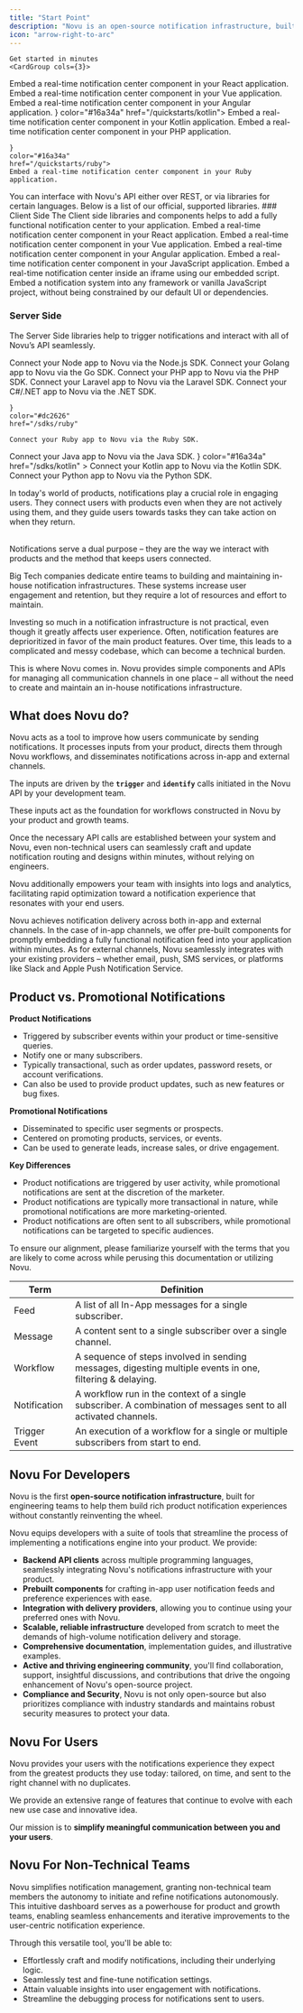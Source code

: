 ```yaml
---
title: "Start Point"
description: "Novu is an open-source notification infrastructure, built for engineering teams to help them build rich product notification experiences."
icon: "arrow-right-to-arc"
---
```


<AccordionGroup>

  <Accordion title="Quickstart">

    Get started in minutes
    <CardGroup cols={3}>

  <Card title="React" icon="react" color="#ea5a0c" href="/quickstarts/react">
    Embed a real-time notification center component in your React application.
  </Card>
  <Card title="Vue" icon="vuejs" color="#47BA87" href="/quickstarts/vue">
    Embed a real-time notification center component in your Vue application.
  </Card>
  <Card title="Angular" icon="angular" color="#BC002C" href="/quickstarts/angular">
    Embed a real-time notification center component in your Angular application.
  </Card>
  <Card title="Kotlin" icon={
  <svg
        xmlns="http://www.w3.org/2000/svg"
        width="20"
        height="20"
        viewBox="0 0 256 256"
      >
        <defs>
          <linearGradient
            id="logosKotlinIcon0"
            x1="99.991%"
            x2=".01%"
            y1="-.011%"
            y2="100.01%"
          >
            <stop offset=".344%" stop-color="#E44857" />
            <stop offset="46.89%" stop-color="#C711E1" />
            <stop offset="100%" stop-color="#7F52FF" />
          </linearGradient>
        </defs>
        <path fill="url(#logosKotlinIcon0)" d="M256 256H0V0h256L128 127.949z" />
      </svg>} color="#16a34a" href="/quickstarts/kotlin">
    Embed a real-time notification center component in your Kotlin application.
  </Card>
  <Card title="PHP" icon="php" color="#16a34a" href="/quickstarts/php">
    Embed a real-time notification center component in your PHP application.
  </Card>
  <Card 
    title="Ruby" 
    icon={<svg xmlns="http://www.w3.org/2000/svg" width="20" height="19.93" viewBox="0 0 256 255"><defs><linearGradient id="logosRuby0" x1="84.75%" x2="58.254%" y1="111.399%" y2="64.584%"><stop offset="0%" stop-color="#FB7655"/><stop offset="0%" stop-color="#FB7655"/><stop offset="41%" stop-color="#E42B1E"/><stop offset="99%" stop-color="#900"/><stop offset="100%" stop-color="#900"/></linearGradient><linearGradient id="logosRuby1" x1="116.651%" x2="1.746%" y1="60.89%" y2="19.288%"><stop offset="0%" stop-color="#871101"/><stop offset="0%" stop-color="#871101"/><stop offset="99%" stop-color="#911209"/><stop offset="100%" stop-color="#911209"/></linearGradient><linearGradient id="logosRuby2" x1="75.774%" x2="38.978%" y1="219.327%" y2="7.829%"><stop offset="0%" stop-color="#871101"/><stop offset="0%" stop-color="#871101"/><stop offset="99%" stop-color="#911209"/><stop offset="100%" stop-color="#911209"/></linearGradient><linearGradient id="logosRuby3" x1="50.012%" x2="66.483%" y1="7.234%" y2="79.135%"><stop offset="0%" stop-color="#FFF"/><stop offset="0%" stop-color="#FFF"/><stop offset="23%" stop-color="#E57252"/><stop offset="46%" stop-color="#DE3B20"/><stop offset="99%" stop-color="#A60003"/><stop offset="100%" stop-color="#A60003"/></linearGradient><linearGradient id="logosRuby4" x1="46.174%" x2="49.932%" y1="16.348%" y2="83.047%"><stop offset="0%" stop-color="#FFF"/><stop offset="0%" stop-color="#FFF"/><stop offset="23%" stop-color="#E4714E"/><stop offset="56%" stop-color="#BE1A0D"/><stop offset="99%" stop-color="#A80D00"/><stop offset="100%" stop-color="#A80D00"/></linearGradient><linearGradient id="logosRuby5" x1="36.965%" x2="49.528%" y1="15.594%" y2="92.478%"><stop offset="0%" stop-color="#FFF"/><stop offset="0%" stop-color="#FFF"/><stop offset="18%" stop-color="#E46342"/><stop offset="40%" stop-color="#C82410"/><stop offset="99%" stop-color="#A80D00"/><stop offset="100%" stop-color="#A80D00"/></linearGradient><linearGradient id="logosRuby6" x1="13.609%" x2="85.764%" y1="58.346%" y2="-46.717%"><stop offset="0%" stop-color="#FFF"/><stop offset="0%" stop-color="#FFF"/><stop offset="54%" stop-color="#C81F11"/><stop offset="99%" stop-color="#BF0905"/><stop offset="100%" stop-color="#BF0905"/></linearGradient><linearGradient id="logosRuby7" x1="27.624%" x2="50.745%" y1="21.135%" y2="79.056%"><stop offset="0%" stop-color="#FFF"/><stop offset="0%" stop-color="#FFF"/><stop offset="31%" stop-color="#DE4024"/><stop offset="99%" stop-color="#BF190B"/><stop offset="100%" stop-color="#BF190B"/></linearGradient><linearGradient id="logosRuby8" x1="-20.667%" x2="104.242%" y1="122.282%" y2="-6.342%"><stop offset="0%" stop-color="#BD0012"/><stop offset="0%" stop-color="#BD0012"/><stop offset="7%" stop-color="#FFF"/><stop offset="17%" stop-color="#FFF"/><stop offset="27%" stop-color="#C82F1C"/><stop offset="33%" stop-color="#820C01"/><stop offset="46%" stop-color="#A31601"/><stop offset="72%" stop-color="#B31301"/><stop offset="99%" stop-color="#E82609"/><stop offset="100%" stop-color="#E82609"/></linearGradient><linearGradient id="logosRuby9" x1="58.792%" x2="11.964%" y1="65.205%" y2="50.128%"><stop offset="0%" stop-color="#8C0C01"/><stop offset="0%" stop-color="#8C0C01"/><stop offset="54%" stop-color="#990C00"/><stop offset="99%" stop-color="#A80D0E"/><stop offset="100%" stop-color="#A80D0E"/></linearGradient><linearGradient id="logosRubya" x1="79.319%" x2="23.088%" y1="62.754%" y2="17.888%"><stop offset="0%" stop-color="#7E110B"/><stop offset="0%" stop-color="#7E110B"/><stop offset="99%" stop-color="#9E0C00"/><stop offset="100%" stop-color="#9E0C00"/></linearGradient><linearGradient id="logosRubyb" x1="92.88%" x2="59.841%" y1="74.122%" y2="39.704%"><stop offset="0%" stop-color="#79130D"/><stop offset="0%" stop-color="#79130D"/><stop offset="99%" stop-color="#9E120B"/><stop offset="100%" stop-color="#9E120B"/></linearGradient><linearGradient id="logosRubyc" x1="56.57%" x2="3.105%" y1="101.717%" y2="11.993%"><stop offset="0%" stop-color="#8B2114"/><stop offset="0%" stop-color="#8B2114"/><stop offset="43%" stop-color="#9E100A"/><stop offset="99%" stop-color="#B3100C"/><stop offset="100%" stop-color="#B3100C"/></linearGradient><linearGradient id="logosRubyd" x1="30.87%" x2="92.471%" y1="35.599%" y2="100.694%"><stop offset="0%" stop-color="#B31000"/><stop offset="0%" stop-color="#B31000"/><stop offset="44%" stop-color="#910F08"/><stop offset="99%" stop-color="#791C12"/><stop offset="100%" stop-color="#791C12"/></linearGradient><radialGradient id="logosRubye" cx="32.001%" cy="40.21%" r="69.573%" fx="32.001%" fy="40.21%"><stop offset="0%" stop-color="#A80D00"/><stop offset="0%" stop-color="#A80D00"/><stop offset="99%" stop-color="#7E0E08"/><stop offset="100%" stop-color="#7E0E08"/></radialGradient><radialGradient id="logosRubyf" cx="13.549%" cy="40.86%" r="88.386%" fx="13.549%" fy="40.86%"><stop offset="0%" stop-color="#A30C00"/><stop offset="0%" stop-color="#A30C00"/><stop offset="99%" stop-color="#800E08"/><stop offset="100%" stop-color="#800E08"/></radialGradient></defs><path fill="url(#logosRuby0)" d="m197.467 167.764l-145.52 86.41l188.422-12.787L254.88 51.393l-57.414 116.37Z"/><path fill="url(#logosRuby1)" d="M240.677 241.257L224.482 129.48l-44.113 58.25l60.308 53.528Z"/><path fill="url(#logosRuby2)" d="m240.896 241.257l-118.646-9.313l-69.674 21.986l188.32-12.673Z"/><path fill="url(#logosRuby3)" d="m52.744 253.955l29.64-97.1L17.16 170.8l35.583 83.154Z"/><path fill="url(#logosRuby4)" d="M180.358 188.05L153.085 81.226l-78.047 73.16l105.32 33.666Z"/><path fill="url(#logosRuby5)" d="m248.693 82.73l-73.777-60.256l-20.544 66.418l94.321-6.162Z"/><path fill="url(#logosRuby6)" d="M214.191.99L170.8 24.97L143.424.669l70.767.322Z"/><path fill="url(#logosRuby7)" d="m0 203.372l18.177-33.151l-14.704-39.494L0 203.372Z"/><path fill="#FFF" d="m2.496 129.48l14.794 41.963l64.283-14.422l73.39-68.207l20.712-65.787L143.063 0L87.618 20.75c-17.469 16.248-51.366 48.396-52.588 49c-1.21.618-22.384 40.639-32.534 59.73Z"/><path fill="url(#logosRuby8)" d="M54.442 54.094c37.86-37.538 86.667-59.716 105.397-40.818c18.72 18.898-1.132 64.823-38.992 102.349c-37.86 37.525-86.062 60.925-104.78 42.027c-18.73-18.885.515-66.032 38.375-103.558Z"/><path fill="url(#logosRuby9)" d="m52.744 253.916l29.408-97.409l97.665 31.376c-35.312 33.113-74.587 61.106-127.073 66.033Z"/><path fill="url(#logosRubya)" d="m155.092 88.622l25.073 99.313c29.498-31.016 55.972-64.36 68.938-105.603l-94.01 6.29Z"/><path fill="url(#logosRubyb)" d="M248.847 82.833c10.035-30.282 12.35-73.725-34.966-81.791l-38.825 21.445l73.791 60.346Z"/><path fill="#9E1209" d="M0 202.935c1.39 49.979 37.448 50.724 52.808 51.162l-35.48-82.86L0 202.935Z"/><path fill="url(#logosRubye)" d="M155.232 88.777c22.667 13.932 68.35 41.912 69.276 42.426c1.44.81 19.695-30.784 23.838-48.64l-93.114 6.214Z"/><path fill="url(#logosRubyf)" d="m82.113 156.507l39.313 75.848c23.246-12.607 41.45-27.967 58.121-44.42l-97.434-31.428Z"/><path fill="url(#logosRubyc)" d="m17.174 171.34l-5.57 66.328c10.51 14.357 24.97 15.605 40.136 14.486c-10.973-27.311-32.894-81.92-34.566-80.814Z"/><path fill="url(#logosRubyd)" d="m174.826 22.654l78.1 10.96c-4.169-17.662-16.969-29.06-38.787-32.623l-39.313 21.663Z"/></svg>

    }
    color="#16a34a"
    href="/quickstarts/ruby">
    Embed a real-time notification center component in your Ruby application.

  </Card>
</CardGroup>

  </Accordion>

  <Accordion title="SDKs">
  You can interface with Novu's API either over REST, or via libraries for certain languages. Below is a list of our official, supported libraries.
  ### Client Side
    The Client side libraries and components helps to add a fully functional notification center to your application.
    <CardGroup cols={3}>
  <Card title="React" icon="react" color="#ea5a0c" href="/sdks/react">
    Embed a real-time notification center component in your React application.
  </Card>
  <Card title="Vue" icon="vuejs" color="#0285c7" href="/sdks/vue">
    Embed a real-time notification center component in your Vue application.
  </Card>
  <Card title="Angular" icon="angular" color="#16a34a" href="/sdks/angular">
    Embed a real-time notification center component in your Angular application.
  </Card>
  <Card title="Web Component" icon="square-js" color="#F7DF1E" href="/sdks/web-component">
    Embed a real-time notification center component in your JavaScript application.
  </Card>
  <Card title="IFrame Embed" icon="frame" color="#dc2626" href="/sdks/iframe-embed">
    Embed a real-time notification center inside an iframe using our embedded script.
  </Card>
  <Card title="Headless JavaScript" icon="js" color="#F7DF1E" href="/sdks/headless-javascript-service">
    Embed a notification system into any framework or vanilla JavaScript project, without being constrained by our default UI or dependencies.
  </Card>
</CardGroup>

### Server Side

The Server Side libraries help to trigger notifications and interact with all of Novu’s API seamlessly.

<CardGroup cols={2}>
  <Card title="Node.js" icon="node" color="#ea5a0c" href="/sdks/nodejs">
    Connect your Node app to Novu via the Node.js SDK.
  </Card>
  <Card title="Go" icon="golang" color="#0285c7" href="/sdks/go">
    Connect your Golang app to Novu via the Go SDK.
  </Card>
  <Card title="PHP" icon="php" color="#16a34a" href="/sdks/php">
    Connect your PHP app to Novu via the PHP SDK.
  </Card>
  <Card title="Laravel" icon="laravel" color="#dc2626" href="/sdks/laravel">
    Connect your Laravel app to Novu via the Laravel SDK.
  </Card>
  <Card title=".NET" icon="square-5" color="#dc2626" href="/sdks/dotnet">
    Connect your C#/.NET app to Novu via the .NET SDK.
  </Card>
  <Card
    title="Ruby"
    icon={
           <svg xmlns="http://www.w3.org/2000/svg" width="20" height="19.93" viewBox="0 0 256 255"><defs><linearGradient id="logosRuby0" x1="84.75%" x2="58.254%" y1="111.399%" y2="64.584%"><stop offset="0%" stop-color="#FB7655"/><stop offset="0%" stop-color="#FB7655"/><stop offset="41%" stop-color="#E42B1E"/><stop offset="99%" stop-color="#900"/><stop offset="100%" stop-color="#900"/></linearGradient><linearGradient id="logosRuby1" x1="116.651%" x2="1.746%" y1="60.89%" y2="19.288%"><stop offset="0%" stop-color="#871101"/><stop offset="0%" stop-color="#871101"/><stop offset="99%" stop-color="#911209"/><stop offset="100%" stop-color="#911209"/></linearGradient><linearGradient id="logosRuby2" x1="75.774%" x2="38.978%" y1="219.327%" y2="7.829%"><stop offset="0%" stop-color="#871101"/><stop offset="0%" stop-color="#871101"/><stop offset="99%" stop-color="#911209"/><stop offset="100%" stop-color="#911209"/></linearGradient><linearGradient id="logosRuby3" x1="50.012%" x2="66.483%" y1="7.234%" y2="79.135%"><stop offset="0%" stop-color="#FFF"/><stop offset="0%" stop-color="#FFF"/><stop offset="23%" stop-color="#E57252"/><stop offset="46%" stop-color="#DE3B20"/><stop offset="99%" stop-color="#A60003"/><stop offset="100%" stop-color="#A60003"/></linearGradient><linearGradient id="logosRuby4" x1="46.174%" x2="49.932%" y1="16.348%" y2="83.047%"><stop offset="0%" stop-color="#FFF"/><stop offset="0%" stop-color="#FFF"/><stop offset="23%" stop-color="#E4714E"/><stop offset="56%" stop-color="#BE1A0D"/><stop offset="99%" stop-color="#A80D00"/><stop offset="100%" stop-color="#A80D00"/></linearGradient><linearGradient id="logosRuby5" x1="36.965%" x2="49.528%" y1="15.594%" y2="92.478%"><stop offset="0%" stop-color="#FFF"/><stop offset="0%" stop-color="#FFF"/><stop offset="18%" stop-color="#E46342"/><stop offset="40%" stop-color="#C82410"/><stop offset="99%" stop-color="#A80D00"/><stop offset="100%" stop-color="#A80D00"/></linearGradient><linearGradient id="logosRuby6" x1="13.609%" x2="85.764%" y1="58.346%" y2="-46.717%"><stop offset="0%" stop-color="#FFF"/><stop offset="0%" stop-color="#FFF"/><stop offset="54%" stop-color="#C81F11"/><stop offset="99%" stop-color="#BF0905"/><stop offset="100%" stop-color="#BF0905"/></linearGradient><linearGradient id="logosRuby7" x1="27.624%" x2="50.745%" y1="21.135%" y2="79.056%"><stop offset="0%" stop-color="#FFF"/><stop offset="0%" stop-color="#FFF"/><stop offset="31%" stop-color="#DE4024"/><stop offset="99%" stop-color="#BF190B"/><stop offset="100%" stop-color="#BF190B"/></linearGradient><linearGradient id="logosRuby8" x1="-20.667%" x2="104.242%" y1="122.282%" y2="-6.342%"><stop offset="0%" stop-color="#BD0012"/><stop offset="0%" stop-color="#BD0012"/><stop offset="7%" stop-color="#FFF"/><stop offset="17%" stop-color="#FFF"/><stop offset="27%" stop-color="#C82F1C"/><stop offset="33%" stop-color="#820C01"/><stop offset="46%" stop-color="#A31601"/><stop offset="72%" stop-color="#B31301"/><stop offset="99%" stop-color="#E82609"/><stop offset="100%" stop-color="#E82609"/></linearGradient><linearGradient id="logosRuby9" x1="58.792%" x2="11.964%" y1="65.205%" y2="50.128%"><stop offset="0%" stop-color="#8C0C01"/><stop offset="0%" stop-color="#8C0C01"/><stop offset="54%" stop-color="#990C00"/><stop offset="99%" stop-color="#A80D0E"/><stop offset="100%" stop-color="#A80D0E"/></linearGradient><linearGradient id="logosRubya" x1="79.319%" x2="23.088%" y1="62.754%" y2="17.888%"><stop offset="0%" stop-color="#7E110B"/><stop offset="0%" stop-color="#7E110B"/><stop offset="99%" stop-color="#9E0C00"/><stop offset="100%" stop-color="#9E0C00"/></linearGradient><linearGradient id="logosRubyb" x1="92.88%" x2="59.841%" y1="74.122%" y2="39.704%"><stop offset="0%" stop-color="#79130D"/><stop offset="0%" stop-color="#79130D"/><stop offset="99%" stop-color="#9E120B"/><stop offset="100%" stop-color="#9E120B"/></linearGradient><linearGradient id="logosRubyc" x1="56.57%" x2="3.105%" y1="101.717%" y2="11.993%"><stop offset="0%" stop-color="#8B2114"/><stop offset="0%" stop-color="#8B2114"/><stop offset="43%" stop-color="#9E100A"/><stop offset="99%" stop-color="#B3100C"/><stop offset="100%" stop-color="#B3100C"/></linearGradient><linearGradient id="logosRubyd" x1="30.87%" x2="92.471%" y1="35.599%" y2="100.694%"><stop offset="0%" stop-color="#B31000"/><stop offset="0%" stop-color="#B31000"/><stop offset="44%" stop-color="#910F08"/><stop offset="99%" stop-color="#791C12"/><stop offset="100%" stop-color="#791C12"/></linearGradient><radialGradient id="logosRubye" cx="32.001%" cy="40.21%" r="69.573%" fx="32.001%" fy="40.21%"><stop offset="0%" stop-color="#A80D00"/><stop offset="0%" stop-color="#A80D00"/><stop offset="99%" stop-color="#7E0E08"/><stop offset="100%" stop-color="#7E0E08"/></radialGradient><radialGradient id="logosRubyf" cx="13.549%" cy="40.86%" r="88.386%" fx="13.549%" fy="40.86%"><stop offset="0%" stop-color="#A30C00"/><stop offset="0%" stop-color="#A30C00"/><stop offset="99%" stop-color="#800E08"/><stop offset="100%" stop-color="#800E08"/></radialGradient></defs><path fill="url(#logosRuby0)" d="m197.467 167.764l-145.52 86.41l188.422-12.787L254.88 51.393l-57.414 116.37Z"/><path fill="url(#logosRuby1)" d="M240.677 241.257L224.482 129.48l-44.113 58.25l60.308 53.528Z"/><path fill="url(#logosRuby2)" d="m240.896 241.257l-118.646-9.313l-69.674 21.986l188.32-12.673Z"/><path fill="url(#logosRuby3)" d="m52.744 253.955l29.64-97.1L17.16 170.8l35.583 83.154Z"/><path fill="url(#logosRuby4)" d="M180.358 188.05L153.085 81.226l-78.047 73.16l105.32 33.666Z"/><path fill="url(#logosRuby5)" d="m248.693 82.73l-73.777-60.256l-20.544 66.418l94.321-6.162Z"/><path fill="url(#logosRuby6)" d="M214.191.99L170.8 24.97L143.424.669l70.767.322Z"/><path fill="url(#logosRuby7)" d="m0 203.372l18.177-33.151l-14.704-39.494L0 203.372Z"/><path fill="#FFF" d="m2.496 129.48l14.794 41.963l64.283-14.422l73.39-68.207l20.712-65.787L143.063 0L87.618 20.75c-17.469 16.248-51.366 48.396-52.588 49c-1.21.618-22.384 40.639-32.534 59.73Z"/><path fill="url(#logosRuby8)" d="M54.442 54.094c37.86-37.538 86.667-59.716 105.397-40.818c18.72 18.898-1.132 64.823-38.992 102.349c-37.86 37.525-86.062 60.925-104.78 42.027c-18.73-18.885.515-66.032 38.375-103.558Z"/><path fill="url(#logosRuby9)" d="m52.744 253.916l29.408-97.409l97.665 31.376c-35.312 33.113-74.587 61.106-127.073 66.033Z"/><path fill="url(#logosRubya)" d="m155.092 88.622l25.073 99.313c29.498-31.016 55.972-64.36 68.938-105.603l-94.01 6.29Z"/><path fill="url(#logosRubyb)" d="M248.847 82.833c10.035-30.282 12.35-73.725-34.966-81.791l-38.825 21.445l73.791 60.346Z"/><path fill="#9E1209" d="M0 202.935c1.39 49.979 37.448 50.724 52.808 51.162l-35.48-82.86L0 202.935Z"/><path fill="url(#logosRubye)" d="M155.232 88.777c22.667 13.932 68.35 41.912 69.276 42.426c1.44.81 19.695-30.784 23.838-48.64l-93.114 6.214Z"/><path fill="url(#logosRubyf)" d="m82.113 156.507l39.313 75.848c23.246-12.607 41.45-27.967 58.121-44.42l-97.434-31.428Z"/><path fill="url(#logosRubyc)" d="m17.174 171.34l-5.57 66.328c10.51 14.357 24.97 15.605 40.136 14.486c-10.973-27.311-32.894-81.92-34.566-80.814Z"/><path fill="url(#logosRubyd)" d="m174.826 22.654l78.1 10.96c-4.169-17.662-16.969-29.06-38.787-32.623l-39.313 21.663Z"/></svg>

    }
    color="#dc2626"
    href="/sdks/ruby"

>

    Connect your Ruby app to Novu via the Ruby SDK.

  </Card>
  <Card title="Java" icon="java" color="#dc2626" href="/sdks/java">
    Connect your Java app to Novu via the Java SDK.
  </Card>
  <Card
    title="Kotlin"
    icon={
      <svg
        xmlns="http://www.w3.org/2000/svg"
        width="20"
        height="20"
        viewBox="0 0 256 256"
      >
        <defs>
          <linearGradient
            id="logosKotlinIcon0"
            x1="99.991%"
            x2=".01%"
            y1="-.011%"
            y2="100.01%"
          >
            <stop offset=".344%" stop-color="#E44857" />
            <stop offset="46.89%" stop-color="#C711E1" />
            <stop offset="100%" stop-color="#7F52FF" />
          </linearGradient>
        </defs>
        <path fill="url(#logosKotlinIcon0)" d="M256 256H0V0h256L128 127.949z" />
      </svg>
    }
    color="#16a34a"
    href="/sdks/kotlin"
  >
    Connect your Kotlin app to Novu via the Kotlin SDK.
  </Card>
  <Card title="Python" icon="python" color="#dc2626" href="/sdks/python">
    Connect your Python app to Novu via the Python SDK.
  </Card>
</CardGroup>

  </Accordion>

</AccordionGroup>

In today's world of products, notifications play a crucial role in engaging users. They connect users with products even when they are not actively using them, and they guide users towards tasks they can take action on when they return.

<br />
Notifications serve a dual purpose – they are the way we interact with products and
the method that keeps users connected.

Big Tech companies dedicate entire teams to building and maintaining in-house notification infrastructures. These systems increase user engagement and retention, but they require a lot of resources and effort to maintain.

Investing so much in a notification infrastructure is not practical, even though it greatly affects user experience. Often, notification features are deprioritized in favor of the main product features.
Over time, this leads to a complicated and messy codebase, which can become a technical burden.

This is where Novu comes in. Novu provides simple components and APIs for managing all communication channels in one place – all without the need to create and maintain an in-house notifications infrastructure.

## What does Novu do?

Novu acts as a tool to improve how users communicate by sending notifications. It processes inputs from your product, directs them through Novu workflows, and disseminates notifications across in-app and external channels.

The inputs are driven by the **`trigger`** and **`identify`** calls initiated in the Novu API by your development team.

These inputs act as the foundation for workflows constructed in Novu by your product and growth teams.

Once the necessary API calls are established between your system and Novu, even non-technical users can seamlessly craft and update notification routing and designs within minutes, without relying on engineers.

Novu additionally empowers your team with insights into logs and analytics, facilitating rapid optimization toward a notification experience that resonates with your end users.

Novu achieves notification delivery across both in-app and external channels. In the case of in-app channels, we offer pre-built components for promptly embedding a fully functional notification feed into your application within minutes. As for external channels, Novu seamlessly integrates with your existing providers – whether email, push, SMS services, or platforms like Slack and Apple Push Notification Service.

## **Product vs. Promotional Notifications**

**Product Notifications**

- Triggered by subscriber events within your product or time-sensitive queries.
- Notify one or many subscribers.
- Typically transactional, such as order updates, password resets, or account verifications.
- Can also be used to provide product updates, such as new features or bug fixes.

**Promotional Notifications**

- Disseminated to specific user segments or prospects.
- Centered on promoting products, services, or events.
- Can be used to generate leads, increase sales, or drive engagement.

**Key Differences**

- Product notifications are triggered by user activity, while promotional notifications are sent at the discretion of the marketer.
- Product notifications are typically more transactional in nature, while promotional notifications are more marketing-oriented.
- Product notifications are often sent to all subscribers, while promotional notifications can be targeted to specific audiences.

<Tip>
  To ensure our alignment, please familiarize yourself with the terms that you
  are likely to come across while perusing this documentation or utilizing Novu.
</Tip>

| Term          | Definition                                                                                                      |
| ------------- | --------------------------------------------------------------------------------------------------------------- |
| Feed          | A list of all In-App messages for a single subscriber.                                                          |
| Message       | A content sent to a single subscriber over a single channel.                                                    |
| Workflow      | A sequence of steps involved in sending messages, digesting multiple events in one, filtering & delaying.       |
| Notification  | A workflow run in the context of a single subscriber. A combination of messages sent to all activated channels. |
| Trigger Event | An execution of a workflow for a single or multiple subscribers from start to end.                              |

## Novu For Developers

Novu is the first **open-source notification infrastructure**, built for engineering teams to help them build rich product notification experiences without constantly reinventing the wheel.

Novu equips developers with a suite of tools that streamline the process of implementing a notifications engine into your product. We provide:

- **Backend API clients** across multiple programming languages, seamlessly integrating Novu's notifications infrastructure with your product.
- **Prebuilt components** for crafting in-app user notification feeds and preference experiences with ease.
- **Integration with delivery providers**, allowing you to continue using your preferred ones with Novu.
- **Scalable, reliable infrastructure** developed from scratch to meet the demands of high-volume notification delivery and storage.
- **Comprehensive documentation**, implementation guides, and illustrative examples.
- **Active and thriving engineering community**, you'll find collaboration, support, insightful discussions, and contributions that drive the ongoing enhancement of Novu's open-source project.
- **Compliance and Security**, Novu is not only open-source but also prioritizes compliance with industry standards and maintains robust security measures to protect your data.

## Novu For Users

Novu provides your users with the notifications experience they expect from the greatest products they use today: tailored, on time, and sent to the right channel with no duplicates.

We provide an extensive range of features that continue to evolve with each new use case and innovative idea.

Our mission is to **simplify meaningful communication between you and your users**.

## Novu For Non-Technical Teams

Novu simplifies notification management, granting non-technical team members the autonomy to initiate and refine notifications autonomously. This intuitive dashboard serves as a powerhouse for product and growth teams, enabling seamless enhancements and iterative improvements to the user-centric notification experience.

Through this versatile tool, you'll be able to:

- Effortlessly craft and modify notifications, including their underlying logic.
- Seamlessly test and fine-tune notification settings.
- Attain valuable insights into user engagement with notifications.
- Streamline the debugging process for notifications sent to users.
